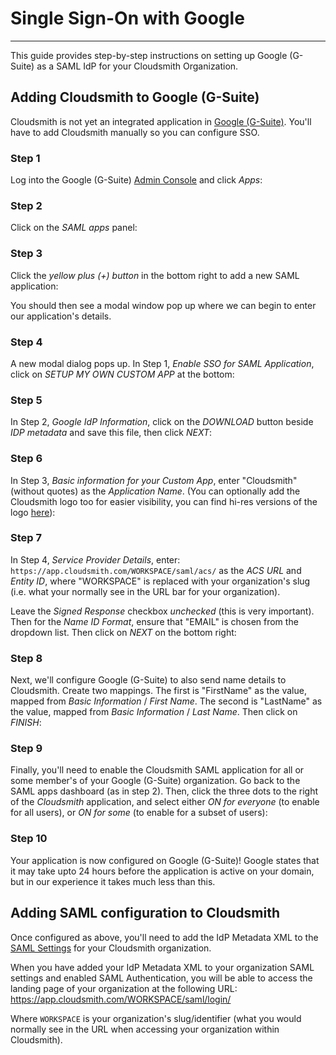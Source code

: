 
# Single Sign-On with Google

---
This guide provides step-by-step instructions on setting up Google (G-Suite) as a SAML IdP for your Cloudsmith Organization.

## Adding Cloudsmith to Google (G-Suite)

Cloudsmith is not yet an integrated application in [Google (G-Suite)](https://google.com). You'll have to add Cloudsmith manually so you can configure SSO.

### Step 1

Log into the Google (G-Suite) [Admin Console](https://admin.google.com) and click _Apps_:

<BlockImage src={img4cd854e_google_saml_1} alt=""></BlockImage>

### Step 2
Click on the _SAML apps_ panel:

<BlockImage src={imgcefc6ab_google_saml_2} alt=""></BlockImage>

### Step 3
Click the _yellow plus (+) button_ in the bottom right to add a new SAML application:

<BlockImage src={img6a3220e_google_saml_3} alt=""></BlockImage>

You should then see a modal window pop up where we can begin to enter our application's details.

### Step 4
A new modal dialog pops up. In Step 1, _Enable SSO for SAML Application_, click on _SETUP MY OWN CUSTOM APP_ at the bottom:

<BlockImage src={img3ba9431_google_saml_4} alt=""></BlockImage>

### Step 5
In Step 2, _Google IdP Information_, click on the _DOWNLOAD_ button beside _IDP metadata_ and save this file, then click _NEXT_:

<BlockImage src={img203582c_google_saml_5} alt=""></BlockImage>

### Step 6
In Step 3, _Basic information for your Custom App_, enter "Cloudsmith" (without quotes) as the _Application Name_. (You can optionally add the Cloudsmith logo too for easier visibility, you can find hi-res versions of the logo [here](https://cloudsmith.com/company/brand)):

<BlockImage src={imgeefccf6_google_saml_6} alt=""></BlockImage>

### Step 7

In Step 4, _Service Provider Details_, enter: `https://app.cloudsmith.com/WORKSPACE/saml/acs/` as the _ACS URL_ and _Entity ID_, where "WORKSPACE" is replaced with your organization's slug (i.e. what your normally see in the URL bar for your organization).

Leave the _Signed Response_ checkbox _unchecked_ (this is very important). Then for the _Name ID Format_, ensure that "EMAIL" is chosen from the dropdown list. Then click on _NEXT_ on the bottom right:

<BlockImage src={imgf9643b3_google_saml_7} alt=""></BlockImage>

### Step 8
Next, we'll configure Google (G-Suite) to also send name details to Cloudsmith. Create two mappings. The first is "FirstName" as the value, mapped from _Basic Information_ / _First Name_. The second is "LastName" as the value, mapped from _Basic Information_ / _Last Name_. Then click on _FINISH_:

<BlockImage src={img728af64_google_saml_8} alt=""></BlockImage>

### Step 9
Finally, you'll need to enable the Cloudsmith SAML application for all or some member's of your Google (G-Suite) organization. Go back to the SAML apps dashboard (as in step 2). Then, click the three dots to the right of the _Cloudsmith_ application, and select either _ON for everyone_ (to enable for all users), or _ON for some_ (to enable for a subset of users):

<BlockImage src={img0a5217f_google_saml_10} alt=""></BlockImage>

### Step 10
Your application is now configured on Google (G-Suite)! Google states that it may take upto 24 hours before the application is active on your domain, but in our experience it takes much less than this.

## Adding SAML configuration to Cloudsmith

Once configured as above, you'll need to add the IdP Metadata XML to the [SAML Settings](/authentication/single-sign-on#enable-saml) for your Cloudsmith organization. 

When you have added your IdP Metadata XML to your organization SAML settings and enabled SAML Authentication, you will be able to access the landing page of your organization at the following URL:  
https://app.cloudsmith.com/WORKSPACE/saml/login/

Where `WORKSPACE` is your organization's slug/identifier (what you would normally see in the URL when accessing your organization within Cloudsmith).

